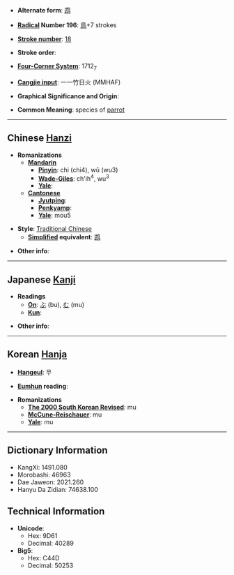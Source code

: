 * '''Alternate form''': [[鹉]]

* '''[[Wiktionary:Chinese radical index| Radical]] Number 196''': [[Wiktionary:Chinese radical index 鳥|鳥]]+7 strokes

* '''[[Wiktionary:Chinese total strokes index|Stroke number]]''': [[Wiktionary:Chinese total strokes index 18|18]]

* '''Stroke order''': 

* '''[[Wiktionary:Chinese four corner index|Four-Corner System]]''': 1712<sub>7</sub>

* '''[[Wiktionary:Chinese Cangjie index|Cangjie input]]''': 一一竹日火 (MMHAF)

* '''Graphical Significance and Origin''': 

* '''Common Meaning''': species of [[parrot]]

----

== Chinese [[Hanzi]] ==

* '''Romanizations'''
** '''[[Mandarin]]'''
*** '''[[Pinyin]]''': chì (chi4), wǔ (wu3)
*** '''[[Wade-Giles]]''': ch'ih<sup>4</sup>, wu<sup>3</sup>
*** '''[[Yale]]''': 
** '''[[Cantonese]]'''
*** '''[[Jyutping]]''':
*** '''[[Penkyamp]]''': 
*** '''[[Yale]]''': mou5

* '''Style''': [[Traditional Chinese]] 
** '''[[Simplified Chinese|Simplified]] equivalent''': [[鹉]]

* '''Other info''': 

----

== Japanese [[Kanji]] ==

* '''Readings'''
** '''[[On]]''': [[ぶ]] (bu), [[む]] (mu)
** '''[[Kun]]''': 

* '''Other info''':  

----

== Korean [[Hanja]] ==

* '''[[Hangeul]]''': 무

* '''[[Eumhun]] reading''': 

* '''Romanizations'''
** '''[[The 2000 South Korean Revised Romanization|The 2000 South Korean Revised]]''': mu
** '''[[McCune-Reischauer]]''': mu
** '''[[Yale]]''': mu

----

== Dictionary Information ==

* KangXi: 1491.080
* Morobashi: 46963
* Dae Jaweon: 2021.260
* Hanyu Da Zidian: 74638.100

== Technical Information ==

* '''Unicode''':
** Hex: 9D61
** Decimal: 40289
* '''Big5''':
** Hex: C44D
** Decimal: 50253